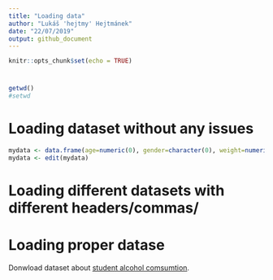 ```yaml
---
title: "Loading data"
author: "Lukáš 'hejtmy' Hejtmánek"
date: "22/07/2019"
output: github_document
---
```


```r
knitr::opts_chunk$set(echo = TRUE)
```

#

```r
getwd()
#setwd
```

# Loading dataset without any issues

```r
mydata <- data.frame(age=numeric(0), gender=character(0), weight=numeric(0))
mydata <- edit(mydata)
```


# Loading different datasets with different headers/commas/

# Loading proper datase 
Donwload dataset about [student alcohol comsumtion](https://www.kaggle.com/uciml/student-alcohol-consumption/).

```r
```
